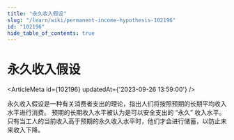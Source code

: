 ```yaml
---
title: "永久收入假设"
slug: "/learn/wiki/permanent-income-hypothesis-102196"
id: "102196"
hide_table_of_contents: true
---
```



# 永久收入假设

<ArticleMeta id={102196} updatedAt={'2023-09-26 13:59:00'} />
<div className='border-solid border-b border-t-0 my-4 border-[var(--ifm-color-gray-300)]' />

永久收入假设是一种有关消费者支出的理论，指出人们将按照预期的长期平均收入水平进行消费。 预期的长期收入水平被认为是可以安全支出的 “永久” 收入水平。 只有当工人的当前收入高于预期的永久收入水平时，他们才会进行储蓄，以防止未来收入下降。
